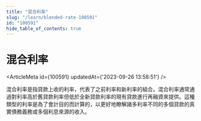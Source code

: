 ```yaml
---
title: "混合利率"
slug: "/learn/blended-rate-100591"
id: "100591"
hide_table_of_contents: true
---
```



# 混合利率

<ArticleMeta id={100591} updatedAt={'2023-09-26 13:58:51'} />
<div className='border-solid border-b border-t-0 my-4 border-[var(--ifm-color-gray-300)]' />

混合利率是指貸款上收的利率，代表了之前利率和新利率的組合。混合利率通常通過對利率高於舊貸款利率但低於全新貸款利率的現有貸款進行再融資來提供。這種類型的利率是為了會計目的而計算的，以更好地瞭解諸多利率不同的多個貸款的真實債務義務或多個利息來源的收入。
